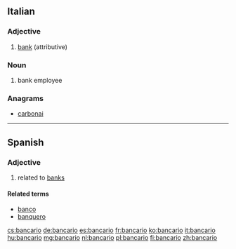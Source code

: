 ==Italian==

===Adjective===
{{it-adj|bancar|io|ia|i|ie}}

# [[bank]] (attributive)

===Noun===
{{it-noun||m||bancari|f=bancaria}}

# bank employee

===Anagrams===
* [[carbonai#Italian|carbonai]]

----

==Spanish==

===Adjective===
{{es-adj|f=bancaria}}

# related to [[bank]]s {{rfgloss|lang=es}}

====Related terms====
* [[banco]]
* [[banquero]]

[[cs:bancario]]
[[de:bancario]]
[[es:bancario]]
[[fr:bancario]]
[[ko:bancario]]
[[it:bancario]]
[[hu:bancario]]
[[mg:bancario]]
[[nl:bancario]]
[[pl:bancario]]
[[fi:bancario]]
[[zh:bancario]]